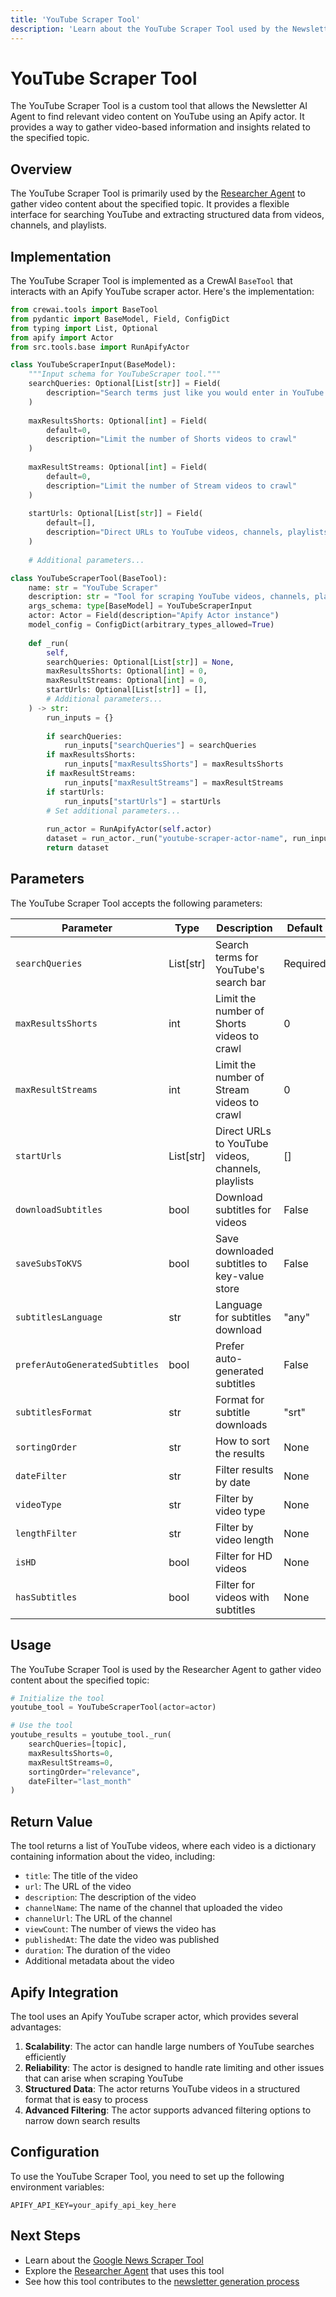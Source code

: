 ```yaml
---
title: 'YouTube Scraper Tool'
description: 'Learn about the YouTube Scraper Tool used by the Newsletter AI Agent'
---
```


# YouTube Scraper Tool

The YouTube Scraper Tool is a custom tool that allows the Newsletter AI Agent to find relevant video content on YouTube using an Apify actor. It provides a way to gather video-based information and insights related to the specified topic.

## Overview

The YouTube Scraper Tool is primarily used by the [Researcher Agent](/agents/researcher) to gather video content about the specified topic. It provides a flexible interface for searching YouTube and extracting structured data from videos, channels, and playlists.

## Implementation

The YouTube Scraper Tool is implemented as a CrewAI `BaseTool` that interacts with an Apify YouTube scraper actor. Here's the implementation:

```python
from crewai.tools import BaseTool
from pydantic import BaseModel, Field, ConfigDict
from typing import List, Optional
from apify import Actor
from src.tools.base import RunApifyActor

class YouTubeScraperInput(BaseModel):
    """Input schema for YouTubeScraper tool."""
    searchQueries: Optional[List[str]] = Field(
        description="Search terms just like you would enter in YouTube's search bar"
    )
    
    maxResultsShorts: Optional[int] = Field(
        default=0,
        description="Limit the number of Shorts videos to crawl"
    )
    
    maxResultStreams: Optional[int] = Field(
        default=0,
        description="Limit the number of Stream videos to crawl"
    )
    
    startUrls: Optional[List[str]] = Field(
        default=[],
        description="Direct URLs to YouTube videos, channels, playlists, hashtags or search results"
    )
    
    # Additional parameters...

class YouTubeScraperTool(BaseTool):
    name: str = "YouTube Scraper"
    description: str = "Tool for scraping YouTube videos, channels, playlists with configurable parameters"
    args_schema: type[BaseModel] = YouTubeScraperInput
    actor: Actor = Field(description="Apify Actor instance")
    model_config = ConfigDict(arbitrary_types_allowed=True)
    
    def _run(
        self,
        searchQueries: Optional[List[str]] = None,
        maxResultsShorts: Optional[int] = 0,
        maxResultStreams: Optional[int] = 0,
        startUrls: Optional[List[str]] = [],
        # Additional parameters...
    ) -> str:
        run_inputs = {}
        
        if searchQueries:
            run_inputs["searchQueries"] = searchQueries
        if maxResultsShorts:
            run_inputs["maxResultsShorts"] = maxResultsShorts
        if maxResultStreams:
            run_inputs["maxResultStreams"] = maxResultStreams
        if startUrls:
            run_inputs["startUrls"] = startUrls
        # Set additional parameters...
        
        run_actor = RunApifyActor(self.actor)
        dataset = run_actor._run("youtube-scraper-actor-name", run_inputs)
        return dataset
```

## Parameters

The YouTube Scraper Tool accepts the following parameters:

| Parameter | Type | Description | Default |
| --- | --- | --- | --- |
| `searchQueries` | List[str] | Search terms for YouTube's search bar | Required |
| `maxResultsShorts` | int | Limit the number of Shorts videos to crawl | 0 |
| `maxResultStreams` | int | Limit the number of Stream videos to crawl | 0 |
| `startUrls` | List[str] | Direct URLs to YouTube videos, channels, playlists | [] |
| `downloadSubtitles` | bool | Download subtitles for videos | False |
| `saveSubsToKVS` | bool | Save downloaded subtitles to key-value store | False |
| `subtitlesLanguage` | str | Language for subtitles download | "any" |
| `preferAutoGeneratedSubtitles` | bool | Prefer auto-generated subtitles | False |
| `subtitlesFormat` | str | Format for subtitle downloads | "srt" |
| `sortingOrder` | str | How to sort the results | None |
| `dateFilter` | str | Filter results by date | None |
| `videoType` | str | Filter by video type | None |
| `lengthFilter` | str | Filter by video length | None |
| `isHD` | bool | Filter for HD videos | None |
| `hasSubtitles` | bool | Filter for videos with subtitles | None |

## Usage

The YouTube Scraper Tool is used by the Researcher Agent to gather video content about the specified topic:

```python
# Initialize the tool
youtube_tool = YouTubeScraperTool(actor=actor)

# Use the tool
youtube_results = youtube_tool._run(
    searchQueries=[topic],
    maxResultsShorts=0,
    maxResultStreams=0,
    sortingOrder="relevance",
    dateFilter="last_month"
)
```

## Return Value

The tool returns a list of YouTube videos, where each video is a dictionary containing information about the video, including:

- `title`: The title of the video
- `url`: The URL of the video
- `description`: The description of the video
- `channelName`: The name of the channel that uploaded the video
- `channelUrl`: The URL of the channel
- `viewCount`: The number of views the video has
- `publishedAt`: The date the video was published
- `duration`: The duration of the video
- Additional metadata about the video

## Apify Integration

The tool uses an Apify YouTube scraper actor, which provides several advantages:

1. **Scalability**: The actor can handle large numbers of YouTube searches efficiently
2. **Reliability**: The actor is designed to handle rate limiting and other issues that can arise when scraping YouTube
3. **Structured Data**: The actor returns YouTube videos in a structured format that is easy to process
4. **Advanced Filtering**: The actor supports advanced filtering options to narrow down search results

## Configuration

To use the YouTube Scraper Tool, you need to set up the following environment variables:

```
APIFY_API_KEY=your_apify_api_key_here
```

## Next Steps

- Learn about the [Google News Scraper Tool](/tools/google-news)
- Explore the [Researcher Agent](/agents/researcher) that uses this tool
- See how this tool contributes to the [newsletter generation process](/features/newsletter-generation)
